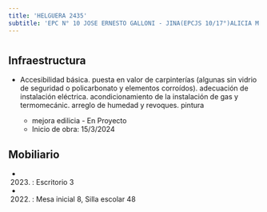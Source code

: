 ```yaml
---
title: 'HELGUERA 2435'
subtitle: 'EPC N° 10 JOSE ERNESTO GALLONI - JINA(EPCJS 10/17°)ALICIA M.DE JUSTO) [S] - ESEA EN DANZA RAMICONE CURSO VOCACIONAL DE FOLKLORE N° 18'
---
```


#
## Infraestructura

* Accesibilidad básica. puesta en valor de carpinterías (algunas sin vidrio de seguridad o policarbonato y elementos corroídos). adecuación de instalación eléctrica. acondicionamiento de la instalación de gas y termomecánic. arreglo de humedad y revoques. pintura
 
    + mejora edilicia - En Proyecto 
    + Inicio de obra: 15/3/2024 






## Mobiliario

*  (2023) : Escritorio 3 

*  (2022) : Mesa inicial 8, Silla escolar 48 



